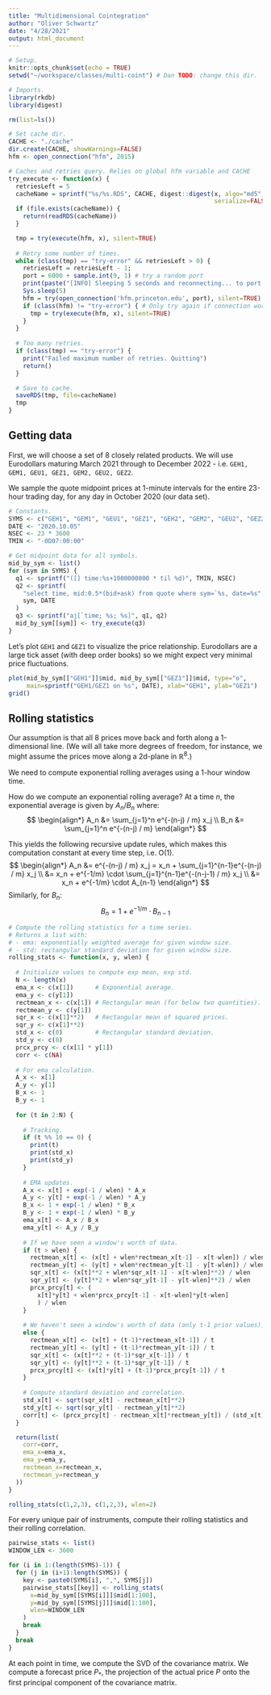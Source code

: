 ```yaml
---
title: "Multidimensional Cointegration"
author: "Oliver Schwartz"
date: "4/28/2021"
output: html_document
---
```


```r
# Setup.
knitr::opts_chunk$set(echo = TRUE)
setwd("~/workspace/classes/multi-coint") # Dan TODO: change this dir. 

# Imports. 
library(rkdb)
library(digest)
```


```r
rm(list=ls())

# Set cache dir. 
CACHE <- "./cache"
dir.create(CACHE, showWarnings=FALSE)
hfm <- open_connection("hfm", 2015)

# Caches and retries query. Relies on global hfm variable and CACHE
try_execute <- function(x) {
  retriesLeft = 5
  cacheName = sprintf("%s/%s.RDS", CACHE, digest::digest(x, algo="md5", 
                                                         serialize=FALSE))
  if (file.exists(cacheName)) {
    return(readRDS(cacheName))
  }

  tmp = try(execute(hfm, x), silent=TRUE)
  
  # Retry some number of times. 
  while (class(tmp) == "try-error" && retriesLeft > 0) {
    retriesLeft = retriesLeft - 1;
    port = 6000 + sample.int(9, 1) # try a random port
    print(paste("[INFO] Sleeping 5 seconds and reconnecting... to port:", port))
    Sys.sleep(5)
    hfm = try(open_connection('hfm.princeton.edu', port), silent=TRUE)
    if (class(hfm) != "try-error") { # Only try again if connection worked
      tmp = try(execute(hfm, x), silent=TRUE)
    }
  }
  
  # Too many retries. 
  if (class(tmp) == "try-error") {
    print("Failed maximum number of retries. Quitting")
    return()
  }

  # Save to cache.
  saveRDS(tmp, file=cacheName)
  tmp
}
```

## Getting data

First, we will choose a set of 8 closely related products. We will use Eurodollars maturing March 2021 through to December 2022 - i.e. `GEH1, GEM1, GEU1, GEZ1, GEM2, GEU2, GEZ2`. 

We sample the quote midpoint prices at 1-minute intervals for the entire 23-hour trading day, for any day in October 2020 (our data set). 
```r
# Constants. 
SYMS <- c("GEH1", "GEM1", "GEU1", "GEZ1", "GEH2", "GEM2", "GEU2", "GEZ2")
DATE <- "2020.10.05"
NSEC <- 23 * 3600
TMIN <- "-0D07:00:00"

# Get midpoint data for all symbols. 
mid_by_sym <- list()
for (sym in SYMS) {
  q1 <- sprintf("([] time:%s+1000000000 * til %d)", TMIN, NSEC)
  q2 <- sprintf(
    "select time, mid:0.5*(bid+ask) from quote where sym=`%s, date=%s",
    sym, DATE
  )
  q3 <- sprintf("aj[`time; %s; %s]", q1, q2)
  mid_by_sym[[sym]] <- try_execute(q3)
}
```

Let's plot `GEH1` and `GEZ1` to visualize the price relationship. Eurodollars are a large tick asset (with deep order books) so we might expect very minimal price fluctuations. 
```r
plot(mid_by_sym[["GEH1"]]$mid, mid_by_sym[["GEZ1"]]$mid, type="o",
     main=sprintf("GEH1/GEZ1 on %s", DATE), xlab="GEH1", ylab="GEZ1")
grid()
```

## Rolling statistics

Our assumption is that all 8 prices move back and forth along a 1-dimensional line. (We will all take more degrees of freedom, for instance, we might assume the prices move along a 2d-plane in $\mathbb{R}^8$.)

We need to compute exponential rolling averages using a 1-hour window time. 

How do we compute an exponential rolling average? At a time $n$, the exponential average is given by $A_n / B_n$ where:
$$
\begin{align*}
A_n &= \sum_{j=1}^n e^{-(n-j) / m} x_j \\
B_n &= \sum_{j=1}^n e^{-(n-j) / m} 
\end{align*}
$$

This yields the following recursive update rules, which makes this computation constant at every time step, i.e. O(1).
$$
\begin{align*}
A_n &= e^{-(n-j) / m} x_j = x_n + \sum_{j=1}^{n-1}e^{-(n-j) / m} x_j \\
&= x_n + e^{-1/m} \cdot \sum_{j=1}^{n-1}e^{-(n-j-1) / m} x_j \\
&= x_n + e^{-1/m} \cdot A_{n-1}
\end{align*}
$$
Similarly, for $B_n$: 
$$
B_n = 1 + e^{-1/m}\cdot B_{n-1}
$$

```r

# Compute the rolling statistics for a time series.
# Returns a list with:
# - ema: exponentially weighted average for given window size.
# - std: rectangular standard deviation for given window size. 
rolling_stats <- function(x, y, wlen) {
  
  # Initialize values to compute exp mean, exp std. 
  N <- length(x)
  ema_x <- c(x[1])      # Exponential average. 
  ema_y <- c(y[1])    
  rectmean_x <- c(x[1]) # Rectangular mean (for below two quantities). 
  rectmean_y <- c(y[1])   
  sqr_x <- c(x[1]**2)   # Rectangular mean of squared prices. 
  sqr_y <- c(x[1]**2) 
  std_x <- c(0)         # Rectangular standard deviation. 
  std_y <- c(0)
  prcx_prcy <- c(x[1] * y[1])
  corr <- c(NA)
  
  # For ema calculation.  
  A_x <- x[1]
  A_y <- y[1]
  B_x <- 1
  B_y <- 1
  
  for (t in 2:N) {
    
    # Tracking. 
    if (t %% 10 == 0) {
      print(t)
      print(std_x)
      print(std_y)
    }
    
    # EMA updates. 
    A_x <- x[t] + exp(-1 / wlen) * A_x
    A_y <- y[t] + exp(-1 / wlen) * A_y
    B_x <- 1 + exp(-1 / wlen) * B_x
    B_y <- 1 + exp(-1 / wlen) * B_y
    ema_x[t] <- A_x / B_x
    ema_y[t] <- A_y / B_y
    
    # If we have seen a window's worth of data. 
    if (t > wlen) {
      rectmean_x[t] <- (x[t] + wlen*rectmean_x[t-1] - x[t-wlen]) / wlen
      rectmean_y[t] <- (y[t] + wlen*rectmean_y[t-1] - y[t-wlen]) / wlen
      sqr_x[t] <- (x[t]**2 + wlen*sqr_x[t-1] - x[t-wlen]**2) / wlen
      sqr_y[t] <- (y[t]**2 + wlen*sqr_y[t-1] - y[t-wlen]**2) / wlen
      prcx_prcy[t] <- (
        x[t]*y[t] + wlen*prcx_prcy[t-1] - x[t-wlen]*y[t-wlen]
        ) / wlen
    } 
    
    # We haven't seen a window's worth of data (only t-1 prior values). 
    else { 
      rectmean_x[t] <- (x[t] + (t-1)*rectmean_x[t-1]) / t
      rectmean_y[t] <- (y[t] + (t-1)*rectmean_y[t-1]) / t
      sqr_x[t] <- (x[t]**2 + (t-1)*sqr_x[t-1]) / t
      sqr_y[t] <- (y[t]**2 + (t-1)*sqr_y[t-1]) / t
      prcx_prcy[t] <- (x[t]*y[t] + (t-1)*prcx_prcy[t-1]) / t
    }
    
    # Compute standard deviation and correlation. 
    std_x[t] <- sqrt(sqr_x[t] - rectmean_x[t]**2)
    std_y[t] <- sqrt(sqr_y[t] - rectmean_y[t]**2)
    corr[t] <- (prcx_prcy[t] - rectmean_x[t]*rectmean_y[t]) / (std_x[t]*std_y[t])
  }

  return(list(
    corr=corr, 
    ema_x=ema_x, 
    ema_y=ema_y, 
    rectmean_x=rectmean_x,
    rectmean_y=rectmean_y
  ))
}

rolling_stats(c(1,2,3), c(1,2,3), wlen=2)
```


For every unique pair of instruments, compute their rolling statistics and their rolling correlation. 
```r
pairwise_stats <- list()
WINDOW_LEN <- 3600

for (i in 1:(length(SYMS)-1)) {
  for (j in (i+1):length(SYMS)) {
    key <- paste0(SYMS[i], ",", SYMS[j])
    pairwise_stats[[key]] <- rolling_stats(
      x=mid_by_sym[[SYMS[i]]]$mid[1:100],
      y=mid_by_sym[[SYMS[j]]]$mid[1:100],
      wlen=WINDOW_LEN
    )
    break
  }
  break
}
```



At each point in time, we compute the SVD of the covariance matrix. We compute a forecast price $P_*$, the projection of the actual price $P$ onto the first principal component of the covariance matrix.



















